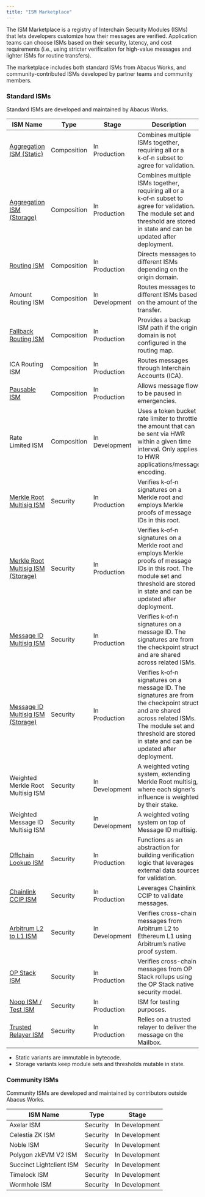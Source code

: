 ```yaml
---
title: "ISM Marketplace"
---
```


The ISM Marketplace is a registry of Interchain Security Modules (ISMs) that lets developers customize how their messages are verified. Application teams can choose ISMs based on their security, latency, and cost requirements (i.e., using stricter verification for high-value messages and lighter ISMs for routine transfers).

The marketplace includes both standard ISMs from Abacus Works, and community-contributed ISMs developed by partner teams and community members.

### Standard ISMs

Standard ISMs are developed and maintained by Abacus Works.

| ISM Name                                                                                                                                            | Type        | Stage          | Description                                                                                                                                                                                                         |
| --------------------------------------------------------------------------------------------------------------------------------------------------- | ----------- | -------------- | ------------------------------------------------------------------------------------------------------------------------------------------------------------------------------------------------------------------- |
| [Aggregation ISM (Static)](/docs/protocol/ISM/standard-ISMs/aggregation-ISM)                                                                        | Composition | In Production  | Combines multiple ISMs together, requiring all or a k‑of‑n subset to agree for validation.                                                                                                                          |
| [Aggregation ISM (Storage)](/docs/protocol/ISM/standard-ISMs/aggregation-ISM#customize)                                                             | Composition | In Production  | Combines multiple ISMs together, requiring all or a k‑of‑n subset to agree for validation. The module set and threshold are stored in state and can be updated after deployment.                                    |
| [Routing ISM](/docs/protocol/ISM/standard-ISMs/routing-ISM)                                                                                         | Composition | In Production  | Directs messages to different ISMs depending on the origin domain.                                                                                                                                                  |
| Amount Routing ISM                                                                                                                                  | Composition | In Development | Routes messages to different ISMs based on the amount of the transfer.                                                                                                                                              |
| [Fallback Routing ISM](https://github.com/hyperlane-xyz/hyperlane-monorepo/blob/main/solidity/contracts/isms/routing/DefaultFallbackRoutingIsm.sol) | Composition | In Production  | Provides a backup ISM path if the origin domain is not configured in the routing map.                                                                                                                               |
| ICA Routing ISM                                                                                                                                     | Composition | In Production  | Routes messages through Interchain Accounts (ICA).                                                                                                                                                                  |
| [Pausable ISM](https://github.com/hyperlane-xyz/hyperlane-monorepo/blob/main/solidity/contracts/isms/PausableIsm.sol)                               | Composition | In Production  | Allows message flow to be paused in emergencies.                                                                                                                                                                    |
| Rate Limited ISM                                                                                                                                    | Composition | In Development | Uses a token bucket rate limiter to throttle the amount that can be sent via HWR within a given time interval. Only applies to HWR applications/message encoding.                                                   |
| [Merkle Root Multisig ISM](/docs/protocol/ISM/standard-ISMs/multisig-ISM#merklerootmultisigismmetadata)                                             | Security    | In Production  | Verifies k‑of‑n signatures on a Merkle root and employs Merkle proofs of message IDs in this root.                                                                                                                  |
| [Merkle Root Multisig ISM (Storage)](/docs/protocol/ISM/standard-ISMs/multisig-ISM#customize)                                                       | Security    | In Production  | Verifies k‑of‑n signatures on a Merkle root and employs Merkle proofs of message IDs in this root. The module set and threshold are stored in state and can be updated after deployment.                            |
| [Message ID Multisig ISM](/docs/protocol/ISM/standard-ISMs/multisig-ISM#messageidmultisigismmetadata)                                               | Security    | In Production  | Verifies k‑of‑n signatures on a message ID. The signatures are from the checkpoint struct and are shared across related ISMs.                                                                                       |
| [Message ID Multisig ISM (Storage)](/docs/protocol/ISM/standard-ISMs/multisig-ISM#customize)                                                        | Security    | In Production  | Verifies k‑of‑n signatures on a message ID. The signatures are from the checkpoint struct and are shared across related ISMs. The module set and threshold are stored in state and can be updated after deployment. |
| Weighted Merkle Root Multisig ISM                                                                                                                   | Security    | In Development | A weighted voting system, extending Merkle Root multisig, where each signer’s influence is weighted by their stake.                                                                                                 |
| Weighted Message ID Multisig ISM                                                                                                                    | Security    | In Development | A weighted voting system on top of Message ID multisig.                                                                                                                                                             |
| [Offchain Lookup ISM](/docs/protocol/ISM/standard-ISMs/offchain-lookup-ISM)                                                                         | Security    | In Production  | Functions as an abstraction for building verification logic that leverages external data sources for validation.                                                                                                    |
| [Chainlink CCIP ISM](https://github.com/hyperlane-xyz/hyperlane-monorepo/blob/main/solidity/contracts/isms/hook/CCIPIsm.sol)                        | Security    | In Production  | Leverages Chainlink CCIP to validate messages.                                                                                                                                                                      |
| [Arbitrum L2 to L1 ISM](https://github.com/hyperlane-xyz/hyperlane-monorepo/blob/main/solidity/contracts/isms/hook/ArbL2ToL1Ism.sol)                | Security    | In Development | Verifies cross-chain messages from Arbitrum L2 to Ethereum L1 using Arbitrum’s native proof system.                                                                                                                 |
| [OP Stack ISM](https://github.com/hyperlane-xyz/hyperlane-monorepo/blob/main/solidity/contracts/isms/hook/OPStackIsm.sol)                           | Security    | In Production  | Verifies cross-chain messages from OP Stack rollups using the OP Stack native security model.                                                                                                                       |
| [Noop ISM / Test ISM](https://github.com/hyperlane-xyz/hyperlane-monorepo/blob/main/solidity/contracts/isms/NoopIsm.sol)                            | Security    | In Production  | ISM for testing purposes.                                                                                                                                                                                           |
| [Trusted Relayer ISM](https://github.com/hyperlane-xyz/hyperlane-monorepo/blob/main/solidity/contracts/isms/TrustedRelayerIsm.sol)                  | Security    | In Production  | Relies on a trusted relayer to deliver the message on the Mailbox.                                                                                                                                                  |

<Note>

- Static variants are immutable in bytecode.
- Storage variants keep module sets and thresholds mutable in state.

</Note>

### Community ISMs

Community ISMs are developed and maintained by contributors outside Abacus Works.

| ISM Name                 | Type     | Stage          |
| ------------------------ | -------- | -------------- |
| Axelar ISM               | Security | In Development |
| Celestia ZK ISM          | Security | In Development |
| Noble ISM                | Security | In Development |
| Polygon zkEVM V2 ISM     | Security | In Development |
| Succinct Lightclient ISM | Security | In Development |
| Timelock ISM             | Security | In Development |
| Wormhole ISM             | Security | In Development |

